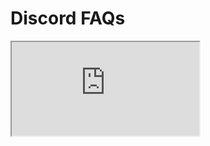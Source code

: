 # Discord FAQs

<iframe
  style={{
    borderRadius: '8px',
    border: ' 1px solid rgba(0, 0, 0, 0.1)',
    aspectRatio: 736 / 585,
    height: '100%',
    width: '100%',
    backgroundColor: 'black',
  }}
  src="https://gluestack.forumify.io/"
  allowFullScreen
/>
